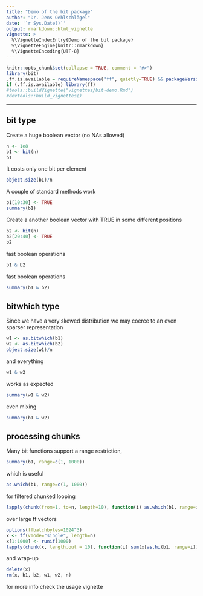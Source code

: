 ```yaml
---
title: "Demo of the bit package"
author: "Dr. Jens Oehlschlägel"
date: '`r Sys.Date()`'
output: rmarkdown::html_vignette
vignette: >
  %\VignetteIndexEntry{Demo of the bit package}
  %\VignetteEngine{knitr::rmarkdown}
  %\VignetteEncoding{UTF-8}
---
```


```r
knitr::opts_chunk$set(collapse = TRUE, comment = "#>")
library(bit)
.ff.is.available = requireNamespace("ff", quietly=TRUE) && packageVersion("ff") >= "4.0.0"
if (.ff.is.available) library(ff)
#tools::buildVignette("vignettes/bit-demo.Rmd")
#devtools::build_vignettes()
```

---

## bit type

Create a huge boolean vector (no NAs allowed)

```r
n <- 1e8
b1 <- bit(n)
b1
```

It costs only one bit per element

```r
object.size(b1)/n
```


A couple of standard methods work

```r
b1[10:30] <- TRUE
summary(b1)
```

Create a another boolean vector with TRUE in some different positions

```r
b2 <- bit(n)
b2[20:40] <- TRUE
b2
```

fast boolean operations

```r
b1 & b2
```

fast boolean operations

```r
summary(b1 & b2)
```


## bitwhich type

Since we have a very skewed distribution we may coerce to an even sparser representation

```r
w1 <- as.bitwhich(b1)
w2 <- as.bitwhich(b2)
object.size(w1)/n
```

and everything

```r
w1 & w2
```

works as expected

```r
summary(w1 & w2)
```


even mixing

```r
summary(b1 & w2)
```


## processing chunks

Many bit functions support a range restriction,

```r
summary(b1, range=c(1, 1000))
```

which is useful

```r
as.which(b1, range=c(1, 1000))
```

for filtered chunked looping

```r
lapply(chunk(from=1, to=n, length=10), function(i) as.which(b1, range=i))
```

over large ff vectors

```r
options(ffbatchbytes=1024^3)
x <- ff(vmode="single", length=n)
x[1:1000] <- runif(1000)
lapply(chunk(x, length.out = 10), function(i) sum(x[as.hi(b1, range=i)]))
```

and wrap-up

```r
delete(x)
rm(x, b1, b2, w1, w2, n)
```

for more info check the usage vignette
